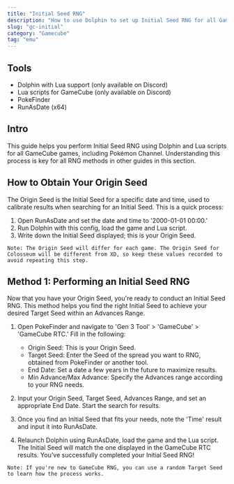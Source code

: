 ```yaml
---
title: "Initial Seed RNG"
description: "How to use Dolphin to set up Initial Seed RNG for all GameCube games"
slug: "gc-initial"
category: "Gamecube"
tag: "emu"
---
```


## Tools

- Dolphin with Lua support (only available on Discord)
- Lua scripts for GameCube (only available on Discord)
- PokeFinder
- RunAsDate (x64)

## Intro

This guide helps you perform Initial Seed RNG using Dolphin and Lua scripts for all GameCube games, including Pokémon Channel. Understanding this process is key for all RNG methods in other guides in this section.

## How to Obtain Your Origin Seed

The Origin Seed is the Initial Seed for a specific date and time, used to calibrate results when searching for an Initial Seed. This is a quick process:

1. Open RunAsDate and set the date and time to '2000-01-01 00:00.'
2. Run Dolphin with this config, load the game and Lua script.
3. Write down the Initial Seed displayed; this is your Origin Seed.

```
Note: The Origin Seed will differ for each game. The Origin Seed for Colosseum will be different from XD, so keep these values recorded to avoid repeating this step.
```

## Method 1: Performing an Initial Seed RNG

Now that you have your Origin Seed, you're ready to conduct an Initial Seed RNG. This method helps you find the right Initial Seed to achieve your desired Target Seed within an Advances Range.

1. Open PokeFinder and navigate to 'Gen 3 Tool' > 'GameCube' > 'GameCube RTC.' Fill in the following:

   - Origin Seed: This is your Origin Seed.
   - Target Seed: Enter the Seed of the spread you want to RNG, obtained from PokeFinder or another tool.
   - End Date: Set a date a few years in the future to maximize results.
   - Min Advance/Max Advance: Specify the Advances range according to your RNG needs.

2. Input your Origin Seed, Target Seed, Advances Range, and set an appropriate End Date. Start the search for results.
3. Once you find an Initial Seed that fits your needs, note the 'Time' result and input it into RunAsDate.
4. Relaunch Dolphin using RunAsDate, load the game and the Lua script. The Initial Seed will match the one displayed in the GameCube RTC results. You've successfully completed your Initial Seed RNG!

```
Note: If you're new to GameCube RNG, you can use a random Target Seed to learn how the process works.
```
